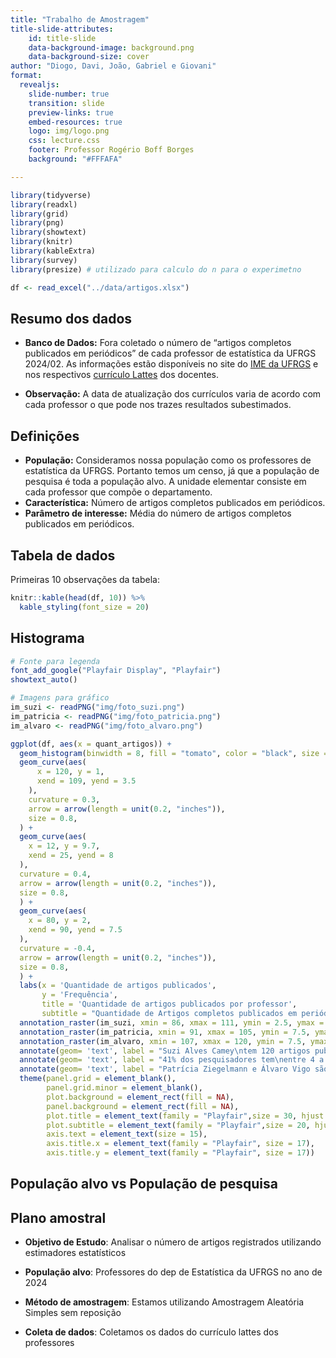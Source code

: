 ```yaml
---
title: "Trabalho de Amostragem"
title-slide-attributes:
    id: title-slide
    data-background-image: background.png
    data-background-size: cover
author: "Diogo, Davi, João, Gabriel e Giovani"
format:
  revealjs:
    slide-number: true
    transition: slide
    preview-links: true
    embed-resources: true
    logo: img/logo.png
    css: lecture.css
    footer: Professor Rogério Boff Borges
    background: "#FFFAFA"

---
```

```r

library(tidyverse)
library(readxl)
library(grid)
library(png)
library(showtext)
library(knitr)
library(kableExtra)
library(survey)
library(presize) # utilizado para calculo do n para o experimetno

```

```r

df <- read_excel("../data/artigos.xlsx")
```

## Resumo dos dados

- **Banco de Dados:** Fora coletado o número de "artigos completos publicados em periódicos" de cada professor de estatística da UFRGS 2024/02.
As informações estão disponíveis no site do [IME da UFRGS]("https://www.ufrgs.br/ime/professores/professores-de-estatistica/") e nos respectivos [currículo Lattes]("https://lattes.cnpq.br/") dos docentes.

- **Observação:** A data de atualização dos currículos varia de acordo com cada professor o que pode nos trazes resultados subestimados.

<!--Muitos professores podem não ter atualizado seu Lattes, resultando em subestimação do número de artigos.
  - Exemplo: Professor João Henrique Ferreira Flores, com apenas 1 artigo registrado, apesar de ter concluído o doutorado, que exige pelo menos dois artigos. -->

## Definições

- **População:** Consideramos nossa população como os professores de estatística da UFRGS. Portanto temos um censo, já que a população de pesquisa é toda a população alvo. A unidade elementar consiste em cada professor que compõe o departamento.
- **Característica:** Número de artigos completos publicados em periódicos.
- **Parâmetro de interesse:** Média do número de artigos completos publicados em periódicos.

## Tabela de dados
Primeiras 10 observações da tabela:
```r

knitr::kable(head(df, 10)) %>%
  kable_styling(font_size = 20)
```

## Histograma

```r
# Fonte para legenda
font_add_google("Playfair Display", "Playfair")
showtext_auto()

# Imagens para gráfico
im_suzi <- readPNG("img/foto_suzi.png")
im_patricia <- readPNG("img/foto_patricia.png")
im_alvaro <- readPNG("img/foto_alvaro.png")

ggplot(df, aes(x = quant_artigos)) +
  geom_histogram(binwidth = 8, fill = "tomato", color = "black", size = 0.8) +
  geom_curve(aes(
      x = 120, y = 1,
      xend = 109, yend = 3.5
    ),
    curvature = 0.3,
    arrow = arrow(length = unit(0.2, "inches")),
    size = 0.8,
  ) +
  geom_curve(aes(
    x = 12, y = 9.7,
    xend = 25, yend = 8
  ),
  curvature = 0.4,
  arrow = arrow(length = unit(0.2, "inches")),
  size = 0.8,
  ) +
  geom_curve(aes(
    x = 80, y = 2,
    xend = 90, yend = 7.5
  ),
  curvature = -0.4,
  arrow = arrow(length = unit(0.2, "inches")),
  size = 0.8,
  ) +
  labs(x = 'Quantidade de artigos publicados',
       y = 'Frequência',
       title = 'Quantidade de artigos publicados por professor',
       subtitle = "Quantidade de Artigos completos publicados em periódicos por\nprofessores do departamento de estatística da UFRGS") +
  annotation_raster(im_suzi, xmin = 86, xmax = 111, ymin = 2.5, ymax = 5) +
  annotation_raster(im_patricia, xmin = 91, xmax = 105, ymin = 7.5, ymax = 10) +
  annotation_raster(im_alvaro, xmin = 107, xmax = 120, ymin = 7.5, ymax = 10) +
  annotate(geom= 'text', label = "Suzi Alves Camey\ntem 120 artigos publicados", x = 98.2, y = 5.5, family = "Playfair", size = 6, lineheight = 0.5) +
  annotate(geom= 'text', label = "41% dos pesquisadores tem\nentre 4 a 12 artigos publicados", x = 37, y = 8, family = "Playfair", size = 6, lineheight = 0.5) +
  annotate(geom= 'text', label = "Patrícia Ziegelmann e Álvaro Vigo são o 2.º e o 3.º\ncom maior quantidade de publicações", x = 105, y = 10.5, family = "Playfair", size = 6, lineheight = 0.5) +
  theme(panel.grid = element_blank(),
        panel.grid.minor = element_blank(),
        plot.background = element_rect(fill = NA),
        panel.background = element_rect(fill = NA),
        plot.title = element_text(family = "Playfair",size = 30, hjust = 0.5),
        plot.subtitle = element_text(family = "Playfair",size = 20, hjust = 0.5,lineheight = 0.5),
        axis.text = element_text(size = 15),
        axis.title.x = element_text(family = "Playfair", size = 17),
        axis.title.y = element_text(family = "Playfair", size = 17))

```

## População alvo vs População de pesquisa

## Plano amostral

- **Objetivo de Estudo**: Analisar o número de artigos registrados utilizando estimadores estatísticos

- **População alvo**: Professores do dep de Estatística da UFRGS no ano de 2024

- **Método de amostragem**: Estamos utilizando Amostragem Aleatória Simples sem reposição

- **Coleta de dados**: Coletamos os dados do currículo lattes dos professores

